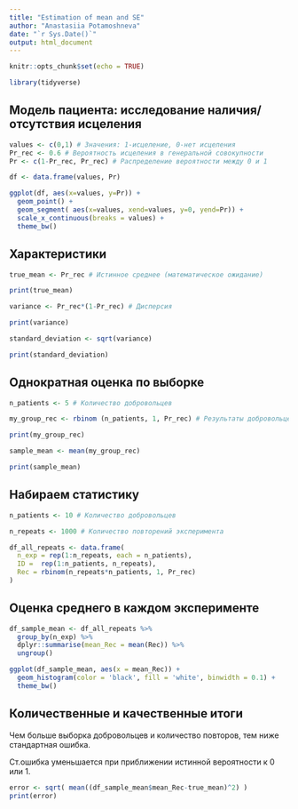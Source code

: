 ```yaml
---
title: "Estimation of mean and SE"
author: "Anastasiia Potamoshneva"
date: "`r Sys.Date()`"
output: html_document
---
```


```r
knitr::opts_chunk$set(echo = TRUE)

library(tidyverse)

```

## Модель пациента: исследование наличия/отсутствия исцеления

```r



values <- c(0,1) # Значения: 1-исцеление, 0-нет исцеления
Pr_rec <- 0.6 # Вероятность исцеления в генеральной совокупности
Pr <- c(1-Pr_rec, Pr_rec) # Распределение вероятности между 0 и 1

df <- data.frame(values, Pr)

ggplot(df, aes(x=values, y=Pr)) +
  geom_point() + 
  geom_segment( aes(x=values, xend=values, y=0, yend=Pr)) +
  scale_x_continuous(breaks = values) +
  theme_bw()

```
## Характеристики 

```r

true_mean <- Pr_rec # Истинное среднее (математическое ожидание)

print(true_mean)

variance <- Pr_rec*(1-Pr_rec) # Дисперсия

print(variance)

standard_deviation <- sqrt(variance)

print(standard_deviation)

```
## Однократная оценка по выборке

```r

n_patients <- 5 # Количество добровольцев 

my_group_rec <- rbinom (n_patients, 1, Pr_rec) # Результаты добровольцев

print(my_group_rec)

sample_mean <- mean(my_group_rec)

print(sample_mean)

```

## Набираем статистику

```r

n_patients <- 10 # Количество добровольцев 

n_repeats <- 1000 # Количество повторений эксперимента

df_all_repeats <- data.frame(
  n_exp = rep(1:n_repeats, each = n_patients),
  ID =  rep(1:n_patients, n_repeats),
  Rec = rbinom(n_repeats*n_patients, 1, Pr_rec)
)

```

## Оценка среднего в каждом эксперименте

```r

df_sample_mean <- df_all_repeats %>% 
  group_by(n_exp) %>% 
  dplyr::summarise(mean_Rec = mean(Rec)) %>% 
  ungroup()

ggplot(df_sample_mean, aes(x = mean_Rec)) +
  geom_histogram(color = 'black', fill = 'white', binwidth = 0.1) +
  theme_bw()

```

## Количественные и качественные итоги


Чем больше выборка добровольцев и количество повторов, тем ниже стандартная ошибка.

Ст.ошибка уменьшается при приближении истинной вероятности к 0 или 1.

```r

error <- sqrt( mean((df_sample_mean$mean_Rec-true_mean)^2) )
print(error)

```